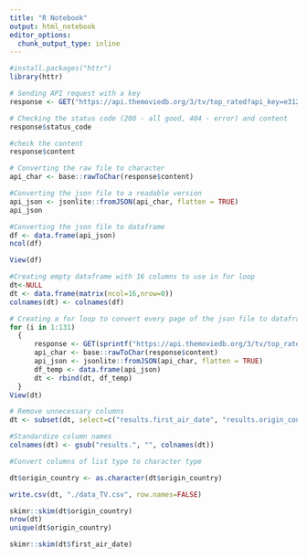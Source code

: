```yaml
---
title: "R Notebook"
output: html_notebook
editor_options: 
  chunk_output_type: inline
---
```


```r
#install.packages("httr")
library(httr)
```

```r
# Sending API request with a key
response <- GET("https://api.themoviedb.org/3/tv/top_rated?api_key=e3125dff006ab216b7133dda421fdea0&language=en-US&page=1")
```

```r
# Checking the status code (200 - all good, 404 - error) and content 
response$status_code

#check the content
response$content

# Converting the raw file to character
api_char <- base::rawToChar(response$content)

#Converting the json file to a readable version
api_json <- jsonlite::fromJSON(api_char, flatten = TRUE)
api_json

#Converting the json file to dataframe
df <- data.frame(api_json)
ncol(df)
```

```r
View(df)
```

```r
#Creating empty dataframe with 16 columns to use in for loop
dt<-NULL
dt <- data.frame(matrix(ncol=16,nrow=0))
colnames(dt) <- colnames(df)
```

```r
# Creating a for loop to convert every page of the json file to dataframe and add to df
for (i in 1:131)
  {
      response <- GET(sprintf("https://api.themoviedb.org/3/tv/top_rated?api_key=e3125dff006ab216b7133dda421fdea0&language=en-US&page=%s",i))
      api_char <- base::rawToChar(response$content)
      api_json <- jsonlite::fromJSON(api_char, flatten = TRUE)
      df_temp <- data.frame(api_json)
      dt <- rbind(dt, df_temp)
  }
View(dt)
```

```r
# Remove unnecessary columns
dt <- subset(dt, select=c("results.first_air_date", "results.origin_country", "results.original_language", "results.name", "results.popularity", "results.vote_average", "results.vote_count", "results.overview"))

#Standardize column names
colnames(dt) <- gsub("results.", "", colnames(dt))

#Convert columns of list type to character type

```


```r
dt$origin_country <- as.character(dt$origin_country)
```

```r
write.csv(dt, "./data_TV.csv", row.names=FALSE)
```

```r
skimr::skim(dt$origin_country)
nrow(dt)
unique(dt$origin_country)
```
```r
skimr::skim(dt$first_air_date)
```

